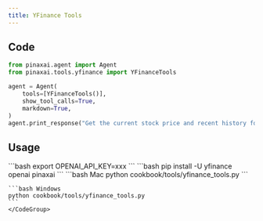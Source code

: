 ```yaml
---
title: YFinance Tools
---
```


## Code

```python cookbook/tools/yfinance_tools.py
from pinaxai.agent import Agent
from pinaxai.tools.yfinance import YFinanceTools

agent = Agent(
    tools=[YFinanceTools()],
    show_tool_calls=True,
    markdown=True,
)
agent.print_response("Get the current stock price and recent history for AAPL")
```

## Usage

<Steps>
  <Snippet file="create-venv-step.mdx" />

  <Step title="Set your API key">
    ```bash
    export OPENAI_API_KEY=xxx
    ```
  </Step> 

  <Step title="Install libraries">
    ```bash
    pip install -U yfinance openai pinaxai
    ```
  </Step>

  <Step title="Run Agent">
    <CodeGroup>
    ```bash Mac
    python cookbook/tools/yfinance_tools.py
    ```

    ```bash Windows
    python cookbook/tools/yfinance_tools.py
    ```
    </CodeGroup>
  </Step>
</Steps>